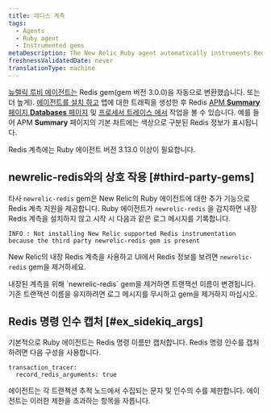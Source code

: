 ```yaml
---
title: 레디스 계측
tags:
  - Agents
  - Ruby agent
  - Instrumented gems
metaDescription: The New Relic Ruby agent automatically instruments Redis tasks.
freshnessValidatedDate: never
translationType: machine
---
```


[뉴렐릭 루비 에이전트는](/docs/agents/ruby-agent/getting-started/new-relic-ruby) Redis gem(gem 버전 3.0.0)을 자동으로 변환했습니다. 또는 더 높게). [에이전트를 설치 하고](/docs/agents/ruby-agent/installation-configuration/ruby-agent-installation) 앱에 대한 트래픽을 생성한 후 Redis [APM <DNT>**Summary**</DNT> 페이지](/docs/apm/applications-menu/monitoring/apm-overview-page),[<DNT>**Databases**</DNT> 페이지](/docs/apm/applications-menu/monitoring/databases-slow-queries-page) 및 [프로세서 트레이스 에서](/docs/apm/transactions/transaction-traces/transaction-traces) 작업을 볼 수 있습니다. 예를 들어 APM <DNT>**Summary**</DNT> 페이지의 기본 차트에는 색상으로 구분된 Redis 정보가 표시됩니다.

<Callout variant="tip">
  Redis 계측에는 Ruby 에이전트 버전 3.13.0 이상이 필요합니다.
</Callout>

## newrelic-redis와의 상호 작용 [#third-party-gems]

타사 `newrelic-redis` gem은 New Relic의 Ruby 에이전트에 대한 추가 기능으로 Redis 계측 지원을 제공합니다. Ruby 에이전트가 `newrelic-redis` 을 감지하면 내장 Redis 계측을 설치하지 않고 시작 시 다음과 같은 로그 메시지를 기록합니다.

```
INFO : Not installing New Relic supported Redis instrumentation because the third party newrelic-redis gem is present
```

New Relic의 내장 Redis 계측을 사용하고 UI에서 Redis 정보를 보려면 `newrelic-redis` gem을 제거하세요.

<Callout variant="important">
  내장된 계측을 위해 `newrelic-redis` gem을 제거하면 트랜잭션 이름이 변경됩니다. 기존 트랜잭션 이름을 유지하려면 로그 메시지를 무시하고 gem을 제거하지 마십시오.
</Callout>

## Redis 명령 인수 캡처 [#ex_sidekiq_args]

기본적으로 Ruby 에이전트는 Redis 명령 이름만 캡처합니다. Redis 명령 인수를 캡처하려면 다음 구성을 사용합니다.

```
transaction_tracer:
  record_redis_arguments: true
```

에이전트는 각 트랜잭션 추적 노드에서 수집되는 문자 및 인수의 수를 제한합니다. 에이전트는 이러한 제한을 초과하는 항목을 자릅니다.